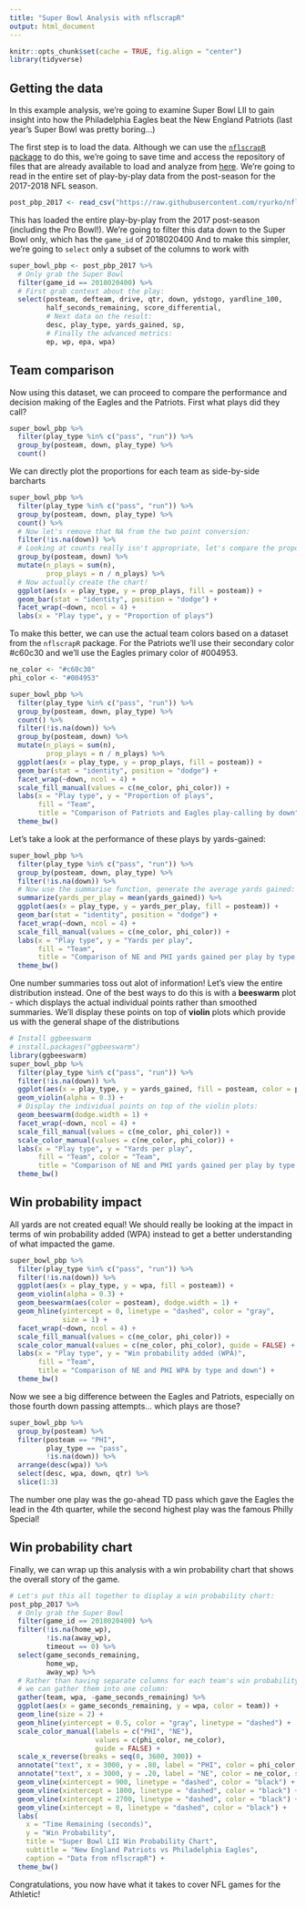 ```yaml
---
title: "Super Bowl Analysis with nflscrapR"
output: html_document
---
```


```r
knitr::opts_chunk$set(cache = TRUE, fig.align = "center")
library(tidyverse)
```

## Getting the data

In this example analysis, we're going to examine Super Bowl LII to gain insight into
how the Philadelphia Eagles beat the New England Patriots (last year's Super Bowl 
was pretty boring...)

The first step is to load the data. Although we can use the [`nflscrapR` package](https://github.com/maksimhorowitz/nflscrapR)
to do this, we're going to save time and access the repository of files that
are already available to load and analyze from [here](https://github.com/ryurko/nflscrapR-data).
We're going to read in the entire set of play-by-play data from the post-season for the 2017-2018 NFL season.

```r
post_pbp_2017 <- read_csv("https://raw.githubusercontent.com/ryurko/nflscrapR-data/master/play_by_play_data/post_season/post_pbp_2017.csv")
```

This has loaded the entire play-by-play from the 2017 post-season (including the Pro Bowl!). 
We're going to filter this data down to the Super Bowl only, which has the `game_id` of 2018020400
And to make this simpler, we're going to `select` only a subset of the columns to work with

```r
super_bowl_pbp <- post_pbp_2017 %>%
  # Only grab the Super Bowl
  filter(game_id == 2018020400) %>%
  # First grab context about the play:
  select(posteam, defteam, drive, qtr, down, ydstogo, yardline_100,
         half_seconds_remaining, score_differential,
         # Next data on the result:
         desc, play_type, yards_gained, sp,
         # Finally the advanced metrics:
         ep, wp, epa, wpa)
```

## Team comparison

Now using this dataset, we can proceed to compare the performance and decision 
making of the Eagles and the Patriots. First what plays did they call?

```r
super_bowl_pbp %>%
  filter(play_type %in% c("pass", "run")) %>%
  group_by(posteam, down, play_type) %>%
  count()
```

We can directly plot the proportions for each team as side-by-side barcharts

```r
super_bowl_pbp %>%
  filter(play_type %in% c("pass", "run")) %>%
  group_by(posteam, down, play_type) %>%
  count() %>%
  # Now let's remove that NA from the two point conversion:
  filter(!is.na(down)) %>%
  # Looking at counts really isn't appropriate, let's compare the proportions:
  group_by(posteam, down) %>%
  mutate(n_plays = sum(n),
         prop_plays = n / n_plays) %>%
  # Now actually create the chart!
  ggplot(aes(x = play_type, y = prop_plays, fill = posteam)) +
  geom_bar(stat = "identity", position = "dodge") +
  facet_wrap(~down, ncol = 4) +
  labs(x = "Play type", y = "Proportion of plays")
```

To make this better, we can use the actual team colors based on a dataset
from the `nflscrapR` package. For the Patriots we'll use their secondary color #c60c30 
and we'll use the Eagles primary color of #004953.

```r
ne_color <- "#c60c30"
phi_color <- "#004953"

super_bowl_pbp %>%
  filter(play_type %in% c("pass", "run")) %>%
  group_by(posteam, down, play_type) %>%
  count() %>%
  filter(!is.na(down)) %>%
  group_by(posteam, down) %>%
  mutate(n_plays = sum(n),
         prop_plays = n / n_plays) %>%
  ggplot(aes(x = play_type, y = prop_plays, fill = posteam)) +
  geom_bar(stat = "identity", position = "dodge") +
  facet_wrap(~down, ncol = 4) +
  scale_fill_manual(values = c(ne_color, phi_color)) +
  labs(x = "Play type", y = "Proportion of plays",
       fill = "Team",
       title = "Comparison of Patriots and Eagles play-calling by down") +
  theme_bw()
```

Let's take a look at the performance of these plays by yards-gained:

```r
super_bowl_pbp %>%
  filter(play_type %in% c("pass", "run")) %>%
  group_by(posteam, down, play_type) %>%
  filter(!is.na(down)) %>%
  # Now use the summarise function, generate the average yards gained:
  summarize(yards_per_play = mean(yards_gained)) %>%
  ggplot(aes(x = play_type, y = yards_per_play, fill = posteam)) +
  geom_bar(stat = "identity", position = "dodge") +
  facet_wrap(~down, ncol = 4) +
  scale_fill_manual(values = c(ne_color, phi_color)) +
  labs(x = "Play type", y = "Yards per play",
       fill = "Team",
       title = "Comparison of NE and PHI yards gained per play by type and down") +
  theme_bw()
```


One number summaries toss out alot of information! Let's view the entire distribution
instead. One of the best ways to do this is with a __beeswarm__ plot - which
displays the actual individual points rather than smoothed summaries. We'll display
these points on top of __violin__ plots which provide us with the general shape of
the distributions

```r
# Install ggbeeswarm
# install.packages("ggbeeswarm")
library(ggbeeswarm)
super_bowl_pbp %>%
  filter(play_type %in% c("pass", "run")) %>%
  filter(!is.na(down)) %>%
  ggplot(aes(x = play_type, y = yards_gained, fill = posteam, color = posteam)) +
  geom_violin(alpha = 0.3) + 
  # Display the individual points on top of the violin plots:
  geom_beeswarm(dodge.width = 1) +
  facet_wrap(~down, ncol = 4) +
  scale_fill_manual(values = c(ne_color, phi_color)) +
  scale_color_manual(values = c(ne_color, phi_color)) +
  labs(x = "Play type", y = "Yards per play",
       fill = "Team", color = "Team",
       title = "Comparison of NE and PHI yards gained per play by type and down") +
  theme_bw() 
```

## Win probability impact

All yards are not created equal! We should really be looking at the impact in
terms of win probability added (WPA) instead to get a better understanding of
what impacted the game.

```r
super_bowl_pbp %>%
  filter(play_type %in% c("pass", "run")) %>%
  filter(!is.na(down)) %>%
  ggplot(aes(x = play_type, y = wpa, fill = posteam)) +
  geom_violin(alpha = 0.3) + 
  geom_beeswarm(aes(color = posteam), dodge.width = 1) +
  geom_hline(yintercept = 0, linetype = "dashed", color = "gray", 
             size = 1) +
  facet_wrap(~down, ncol = 4) +
  scale_fill_manual(values = c(ne_color, phi_color)) +
  scale_color_manual(values = c(ne_color, phi_color), guide = FALSE) +
  labs(x = "Play type", y = "Win probability added (WPA)",
       fill = "Team",
       title = "Comparison of NE and PHI WPA by type and down") +
  theme_bw()
```

Now we see a big difference between the Eagles and Patriots, especially on those
fourth down passing attempts... which plays are those?

```r
super_bowl_pbp %>%
  group_by(posteam) %>%
  filter(posteam == "PHI",
         play_type == "pass",
         !is.na(down)) %>%
  arrange(desc(wpa)) %>%
  select(desc, wpa, down, qtr) %>%
  slice(1:3)
```


The number one play was the go-ahead TD pass which gave the Eagles the lead in 
the 4th quarter, while the second highest play was the famous Philly Special!

## Win probability chart

Finally, we can wrap up this analysis with a win probability chart that shows
the overall story of the game.

```r
# Let's put this all together to display a win probability chart:
post_pbp_2017 %>%
  # Only grab the Super Bowl
  filter(game_id == 2018020400) %>%
  filter(!is.na(home_wp),
         !is.na(away_wp),
         timeout == 0) %>%
  select(game_seconds_remaining,
         home_wp,
         away_wp) %>%
  # Rather than having separate columns for each team's win probability,
  # we can gather them into one column:
  gather(team, wpa, -game_seconds_remaining) %>%
  ggplot(aes(x = game_seconds_remaining, y = wpa, color = team)) +
  geom_line(size = 2) +
  geom_hline(yintercept = 0.5, color = "gray", linetype = "dashed") +
  scale_color_manual(labels = c("PHI", "NE"),
                     values = c(phi_color, ne_color),
                     guide = FALSE) +
  scale_x_reverse(breaks = seq(0, 3600, 300)) + 
  annotate("text", x = 3000, y = .80, label = "PHI", color = phi_color, size = 8) + 
  annotate("text", x = 3000, y = .20, label = "NE", color = ne_color, size = 8) +
  geom_vline(xintercept = 900, linetype = "dashed", color = "black") + 
  geom_vline(xintercept = 1800, linetype = "dashed", color = "black") + 
  geom_vline(xintercept = 2700, linetype = "dashed", color = "black") + 
  geom_vline(xintercept = 0, linetype = "dashed", color = "black") + 
  labs(
    x = "Time Remaining (seconds)",
    y = "Win Probability",
    title = "Super Bowl LII Win Probability Chart",
    subtitle = "New England Patriots vs Philadelphia Eagles",
    caption = "Data from nflscrapR") + 
  theme_bw()
```

Congratulations, you now have what it takes to cover NFL games for the Athletic!


